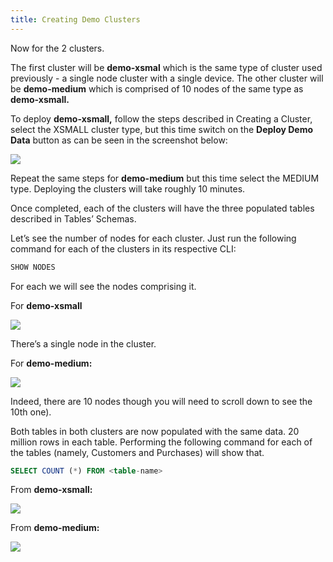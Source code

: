 ```yaml
---
title: Creating Demo Clusters
---
```


Now for the 2 clusters.

The first cluster will be **demo-xsmal** which is the same type of cluster used previously - a single 
node cluster with a single device. The other cluster will be **demo-medium** which is comprised 
of 10 nodes of the same type as **demo-xsmall.** 

To deploy **demo-xsmall,** follow the steps described in Creating a Cluster, select the XSMALL 
cluster type, but this time switch on the **Deploy Demo Data** button as can be seen in the 
screenshot below:

<Frame caption="Figure 37 Create demo clusters.">
  <img src="/images/36.png" />
</Frame>

Repeat the same steps for **demo-medium** but this time select the MEDIUM type.
Deploying the clusters will take roughly 10 minutes.

Once completed, each of the clusters will have the three populated tables described in Tables’ 
Schemas. 

Let’s see the number of nodes for each cluster. Just run the following command for each of the 
clusters in its respective CLI:

```SQL
SHOW NODES
```

For each we will see the nodes comprising it.

For **demo-xsmall**

<Frame caption="Figure 38 SHOW NODES demo-xsmall.">
  <img src="/images/37.png" />
</Frame>

There’s a single node in the cluster.

For **demo-medium:**

<Frame caption="Figure 39 SHOW NODES demo-medium.">
  <img src="/images/38.png" />
</Frame>

Indeed, there are 10 nodes though you will need to scroll down to see the 10th one).

Both tables in both clusters are now populated with the same data. 20 million rows in each 
table. Performing the following command for each of the tables (namely, Customers and
Purchases) will show that. 

```SQL
SELECT COUNT (*) FROM <table-name>
```

From **demo-xsmall:**

<Frame caption="Figure 40 SELECT COUNT (*) FROM <table-name> for demo-xsmall.">
  <img src="/images/39.png" />
</Frame>

From **demo-medium:**

<Frame caption="Figure 41 SELECT COUNT (*) FROM <table-name> for demo-medium.">
  <img src="/images/40.png" />
</Frame>

